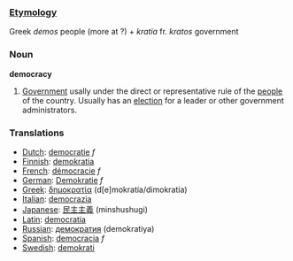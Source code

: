 ===[[Etymology]]===
Greek ''demos'' people (more at ?) + ''kratia'' fr. ''kratos'' government
=== Noun ===

'''democracy'''

#[[Government]] usally under the direct or representative rule of the [[people]] of the country.  Usually has an [[election]] for a leader or other government administrators.

===Translations===
*[[Dutch]]: [[democratie]] ''f''
*[[Finnish]]: [[demokratia]]
*[[French]]: [[démocracie]] ''f''
*[[German]]: [[Demokratie]] ''f''
*[[Greek]]: [[δημοκρατία]] (d[e]mokrat&iacute;a/dimokrat&iacute;a)
*[[Italian]]: [[democrazia]]
*[[Japanese]]: [[民主主義]] (minshushugi)
*[[Latin]]: [[democratia]]
*[[Russian]]: [[демократия]] (demokratiya)
*[[Spanish]]: [[democracia]] ''f''
*[[Swedish]]: [[demokrati]]